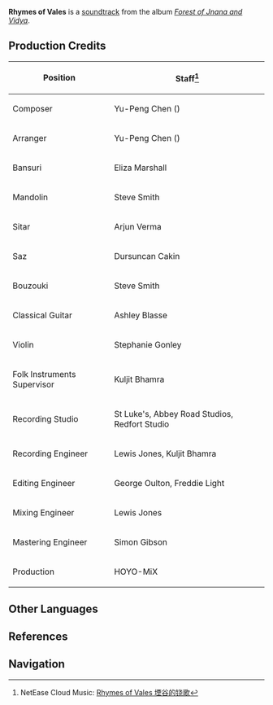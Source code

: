 {{Soundtrack Infobox
|title          =
|image          = Forest of Jnana and Vidya.png
|album          = Forest of Jnana and Vidya
|disc           = 4
|number         = 98
|featured       =
|featured2      =
|featured3      =
|featured_disc  =
|featured_disc2 =
|featured_disc3 =
|youtube_id     = EXaKoH2zZSQ
|spotify_id     = 58F6mrvnIx5iupnuTOsq5e
|played_in      = Sumeru Battle Theme; Dharma Forest Battle Theme
|during         = [[Dharma Forest]] (Combat), [[Domains]]
|domain         = Spire of Solitary Enlightenment;Steeple of Ignorance;Tower of Abject Pride
|previous       = Swirls of the Stream
|next           = Gilded Runner
}}
'''Rhymes of Vales''' is a [[soundtrack]] from the album ''[[Forest of Jnana and Vidya]]''.

==Production Credits==
{| class="wikitable" style="text-align:left; height:0.5em"
! Position
! Staff<ref>NetEase Cloud Music: [https://music.163.com/#/song?id=1992343589 Rhymes of Vales 堙谷的铙歌]</ref>
|-
! Composer
| Yu-Peng Chen ({{zh|陈致逸}})
|-
! Arranger
| Yu-Peng Chen ({{zh|陈致逸}})
|-
! Bansuri
| Eliza Marshall
|-
! Mandolin
| Steve Smith
|-
! Sitar
| Arjun Verma
|-
! Saz
| Dursuncan Cakin
|-
! Bouzouki
| Steve Smith
|-
! Classical Guitar
| Ashley Blasse
|-
! Violin
| Stephanie Gonley
|-
! Folk Instruments Supervisor
| Kuljit Bhamra
|-
! Recording Studio
| St Luke's, Abbey Road Studios, Redfort Studio
|-
! Recording Engineer
| Lewis Jones, Kuljit Bhamra
|-
! Editing Engineer
| George Oulton, Freddie Light
|-
! Mixing Engineer
| Lewis Jones
|-
! Mastering Engineer
| Simon Gibson
|-
! Production
| HOYO-MiX
|}
<!--
==Videos==
<gallery hideaddbutton="true" captionalign="center">
</gallery>

==Trivia==
-->
==Other Languages==
{{Other Languages
|en      = Rhymes of Vales
|zhs     = 堙谷的铙歌
|zhs_rm  = Yīn'gǔ de Náogē
|zht     = 堙谷的鐃歌
|zht_rm  = Yīn'gǔ de Náogē
|zh_tl   = 
|ja      = 谷間の韻律
|ja_rm   = Tanima no Inritsu
|ja_tl   = 
|tr      = 
|tr_tl   = 
|it      = 
|it_tl   = 
}}

==References==
{{Reflist}}

==Navigation==
{{Soundtrack Navbox|Forest of Jnana and Vidya}}